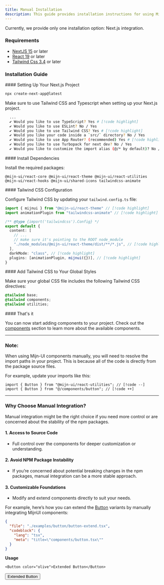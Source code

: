 ```yaml
---
title: Manual Installation
description: This guide provides installation instructions for using MijnUI components manually.
---
```



<Alert color="warning" title="Beta Notice">
  Currently, we provide only one installation option: Next.js integration.
</Alert>

### Requirements

- [NextJS 15](https://nextjs.org) or later
- [React 19](https://react.dev) or later
- [Tailwind Css 3.4](https://tailwindcss.com/) or later

### Installation Guide

<Steps>
  <Step>
  #### Setting Up Your Next.js Project

  ```bash title="bash"
  npx create-next-app@latest
  ```

  Make sure to use Tailwind CSS and Typescript when setting up your Next.js project.

  ```bash title="bash"
    ...
    ✔ Would you like to use TypeScript? Yes # [!code highlight]
    ✔ Would you like to use ESLint? No / Yes
    ✔ Would you like to use Tailwind CSS? Yes # [!code highlight]
    ✔ Would you like your code inside a `src/` directory? No / Yes
    ✔ Would you like to use App Router? (recommended) Yes # [!code highlight]
    ✔ Would you like to use Turbopack for next dev? No / Yes
    ✔ Would you like to customize the import alias (@/* by default)? No / Yes
  ```
  </Step>

  <Step>
  #### Install Dependencies

  Install the required packages:

  ```package-install
  @mijn-ui/react-core @mijn-ui/react-theme @mijn-ui/react-utilities @mijn-ui/react-hooks @mijn-ui/shared-icons tailwindcss-animate 
  ```
  </Step>

  <Step>
  #### Tailwind CSS Configuration

  Configure Tailwind CSS by updating your `tailwind.config.ts` file:

  ```ts title="tailwind.config.ts"
  import { mijnui } from "@mijn-ui/react-theme" // [!code highlight]
  import animationPlugin from "tailwindcss-animate" // [!code highlight]

  /** @type {import('tailwindcss').Config} */
  export default {
    content: [
      // ...
      // make sure it's pointing to the ROOT node_module
      "./node_modules/@mijn-ui/react-theme/dist/**/*.js", // [!code highlight]
    ],
    darkMode: "class", // [!code highlight]
    plugins: [animationPlugin, mijnui({})], // [!code highlight]
  }
  ```
  </Step>

  <Step>
  #### Add Tailwind CSS to Your Global Styles

  Make sure your global CSS file includes the following Tailwind CSS directives:

  ```css title="global.css"
  @tailwind base;
  @tailwind components;
  @tailwind utilities;
  ```
  </Step>

  <Step>
  #### That's it

  You can now start adding components to your project. Check out the [components](/docs/components/accordion) section to learn more about the available components.
  </Step>
</Steps>

---

### Note:

When using Mijn-UI components manually, you will need to resolve the import paths in your project. This is because all of the code is directly from the package source files.

For example, update your imports like this:

```tsx
import { Button } from "@mijn-ui/react-utilities"; // [!code --]
import { Button } from "@/components/button"; // [!code ++]
```

---

### Why Choose Manual Integration?

Manual integration might be the right choice if you need more control or are concerned about the stability of the npm packages.

#### 1. **Access to Source Code**

- Full control over the components for deeper customization or understanding.

#### 2. **Avoid NPM Package Instability**

- If you’re concerned about potential breaking changes in the npm packages, manual integration can be a more stable approach.

#### 3. **Customizable Foundations**

- Modify and extend components directly to suit your needs.

For example, here’s how you can extend the [Button](/docs/components/button) variants by manually integrating MijnUI components:

```json doc-gen:file
{
  "file": "./examples/button/button-extend.tsx",
  "codeblock": {
    "lang": "tsx",
    "meta": "title=\"components/button.tsx\""
  }
}
```

**Usage**

```tsx
<Button color="olive">Extended Button</Button>
```

<ComponentPreview className="min-h-28">
  <Button color="olive">Extended Button</Button>
</ComponentPreview>